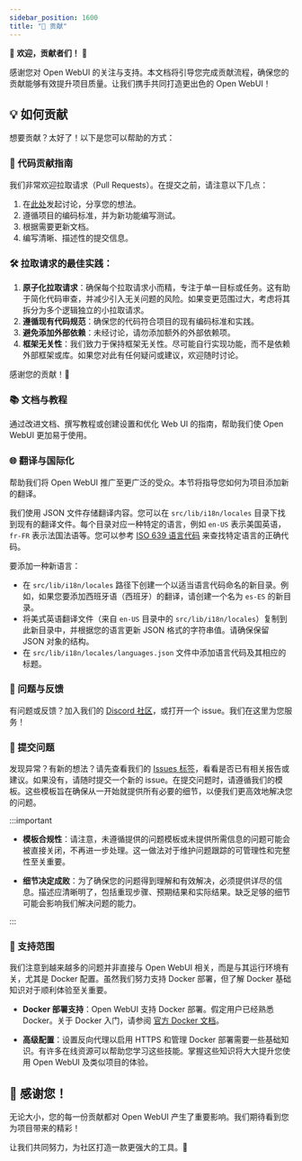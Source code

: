 ```yaml
---
sidebar_position: 1600
title: "🤝 贡献"
---
```



<TopBanners />

🚀 **欢迎，贡献者们！** 🚀

感谢您对 Open WebUI 的关注与支持。本文档将引导您完成贡献流程，确保您的贡献能够有效提升项目质量。让我们携手共同打造更出色的 Open WebUI！

## 💡 如何贡献

想要贡献？太好了！以下是您可以帮助的方式：

### 🌟 代码贡献指南

我们非常欢迎拉取请求（Pull Requests）。在提交之前，请注意以下几点：

1. 在[此处](https://github.com/open-webui/open-webui/discussions/new/choose)发起讨论，分享您的想法。
2. 遵循项目的编码标准，并为新功能编写测试。
3. 根据需要更新文档。
4. 编写清晰、描述性的提交信息。

### 🛠 拉取请求的最佳实践：

1. **原子化拉取请求**：确保每个拉取请求小而精，专注于单一目标或任务。这有助于简化代码审查，并减少引入无关问题的风险。如果变更范围过大，考虑将其拆分为多个逻辑独立的小拉取请求。
2. **遵循现有代码规范**：确保您的代码符合项目的现有编码标准和实践。
3. **避免添加外部依赖**：未经讨论，请勿添加额外的外部依赖项。
4. **框架无关性**：我们致力于保持框架无关性。尽可能自行实现功能，而不是依赖外部框架或库。如果您对此有任何疑问或建议，欢迎随时讨论。

感谢您的贡献！🚀

### 📚 文档与教程

通过改进文档、撰写教程或创建设置和优化 Web UI 的指南，帮助我们使 Open WebUI 更加易于使用。

### 🌐 翻译与国际化

帮助我们将 Open WebUI 推广至更广泛的受众。本节将指导您如何为项目添加新的翻译。

我们使用 JSON 文件存储翻译内容。您可以在 `src/lib/i18n/locales` 目录下找到现有的翻译文件。每个目录对应一种特定的语言，例如 `en-US` 表示美国英语，`fr-FR` 表示法国法语等。您可以参考 [ISO 639 语言代码](http://www.lingoes.net/en/translator/langcode.htm) 来查找特定语言的正确代码。

要添加一种新语言：

- 在 `src/lib/i18n/locales` 路径下创建一个以适当语言代码命名的新目录。例如，如果您要添加西班牙语（西班牙）的翻译，请创建一个名为 `es-ES` 的新目录。
- 将美式英语翻译文件（来自 `en-US` 目录中的 `src/lib/i18n/locales`）复制到此新目录中，并根据您的语言更新 JSON 格式的字符串值。请确保保留 JSON 对象的结构。
- 在 `src/lib/i18n/locales/languages.json` 文件中添加语言代码及其相应的标题。

### 🤔 问题与反馈

有问题或反馈？加入我们的 [Discord 社区](https://discord.gg/5rJgQTnV4s)，或打开一个 issue。我们在这里为您服务！

### 🚨 提交问题

发现异常？有新的想法？请先查看我们的 [Issues 标签](https://github.com/open-webui/open-webui/issues)，看看是否已有相关报告或建议。如果没有，请随时提交一个新的 issue。在提交问题时，请遵循我们的模板。这些模板旨在确保从一开始就提供所有必要的细节，以便我们更高效地解决您的问题。

:::important

- **模板合规性**：请注意，未遵循提供的问题模板或未提供所需信息的问题可能会被直接关闭，不再进一步处理。这一做法对于维护问题跟踪的可管理性和完整性至关重要。

- **细节决定成败**：为了确保您的问题得到理解和有效解决，必须提供详尽的信息。描述应清晰明了，包括重现步骤、预期结果和实际结果。缺乏足够的细节可能会影响我们解决问题的能力。

:::

### 🧭 支持范围

我们注意到越来越多的问题并非直接与 Open WebUI 相关，而是与其运行环境有关，尤其是 Docker 配置。虽然我们努力支持 Docker 部署，但了解 Docker 基础知识对于顺利体验至关重要。

- **Docker 部署支持**：Open WebUI 支持 Docker 部署。假定用户已经熟悉 Docker。关于 Docker 入门，请参阅 [官方 Docker 文档](https://docs.docker.com/get-started/overview/)。

- **高级配置**：设置反向代理以启用 HTTPS 和管理 Docker 部署需要一些基础知识。有许多在线资源可以帮助您学习这些技能。掌握这些知识将大大提升您使用 Open WebUI 及类似项目的体验。

## 🙏 感谢您！

无论大小，您的每一份贡献都对 Open WebUI 产生了重要影响。我们期待看到您为项目带来的精彩！

让我们共同努力，为社区打造一款更强大的工具。🌟
